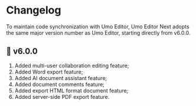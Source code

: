 
# Changelog

<Callout type="warning" emoji="❗">
To maintain code synchronization with Umo Editor, Umo Editor Next adopts the same major version number as Umo Editor, starting directly from v6.0.0.
</Callout>

## 🎉  v6.0.0
1. Added multi-user collaboration editing feature;
2. Added Word export feature;
3. Added AI document assistant feature;
4. Added document comments feature;
5. Added export HTML format document feature;
6. Added server-side PDF export feature.
